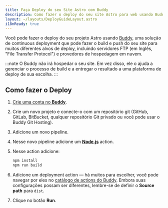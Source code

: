 ```yaml
---
title: Faça Deploy do seu Site Astro com Buddy
description: Como fazer o deploy do seu site Astro para web usando Buddy.
layout: ~/layouts/DeployGuideLayout.astro
i18nReady: true
---
```


Você pode fazer o deploy do seu projeto Astro usando [Buddy](https://buddy.works/), uma solução de continuous deployment que pode fazer o build e push do seu site para muitos diferentes alvos de deploy, incluindo servidores FTP (em Inglês, "File Transfer Protocol") e provedores de hospedagem em nuvem.

:::note
O Buddy não irá hospedar o seu site. Em vez disso, ele o ajuda a gerenciar o processo de build e a entregar o resultado a uma plataforma de deploy de sua escolha.
:::

## Como fazer o Deploy

1. [Crie uma conta no **Buddy**](https://buddy.works/sign-up).
2. Crie um novo projeto e conecte-o com um repositório git (GitHub, GitLab, BitBucket, qualquer repositório Git privado ou você pode usar o Buddy Git Hosting).
3. Adicione um novo pipeline.
4. Nesse novo pipeline adicione um **[Node.js](https://buddy.works/actions/node-js)** action.
5. Nesse action adicione:

   ```bash
   npm install
   npm run build
   ```

6. Adicione um deployment action — há muitos para escolher, você pode navegar por eles no [catálogo de actions do Buddy](https://buddy.works/actions). Embora suas configurações possam ser diferentes, lembre-se de definir o **Source path** para `dist`.
7. Clique no botão **Run**.

